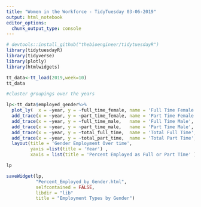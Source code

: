 ```yaml
---
title: "Women in the Workforce - TidyTuesday 03-06-2019"
output: html_notebook
editor_options: 
  chunk_output_type: console
---
```


```r
# devtools::install_github("thebioengineer/tidytuesdayR")
library(tidytuesdayR)
library(tidyverse)
library(plotly)
library(htmlwidgets)

tt_data<-tt_load(2019,week=10)
tt_data
```

```r


#cluster groupings over the years

lp<-tt_data$employed_gender%>%
  plot_ly(  x = ~year, y = ~full_time_female, name = 'Full Time Female', type = 'scatter', mode = 'lines+marker', line=list(color ="orange")) %>%
  add_trace(x = ~year, y = ~part_time_female, name = 'Part Time Female', mode = 'lines+marker', line=list(color ="orange",  dash = 'dash')) %>%
  add_trace(x = ~year, y = ~full_time_male,   name = 'Full Time Male',   mode = 'lines+marker', line=list(color ="green")) %>%
  add_trace(x = ~year, y = ~part_time_male,   name = 'Part Time Male',   mode = 'lines+marker', line=list(color ="green",  dash = 'dash')) %>% 
  add_trace(x = ~year, y = ~total_full_time,  name = 'Total Full Time',  mode = 'lines+marker', line=list(color ="black")) %>%
  add_trace(x = ~year, y = ~total_part_time,  name = 'Total Part Time',  mode = 'lines+marker', line=list(color ="black",  dash = 'dash')) %>% 
  layout(title = 'Gender Employment Over time',
         yaxis =list(title = 'Year') ,
         xaxis = list(title = 'Percent Employed as Full or Part Time' ))

lp

saveWidget(lp,
           "Percent_Employed_by_Gender.html",     
           selfcontained = FALSE,
           libdir = "lib"
           title = "Employment Types by Gender")


```





